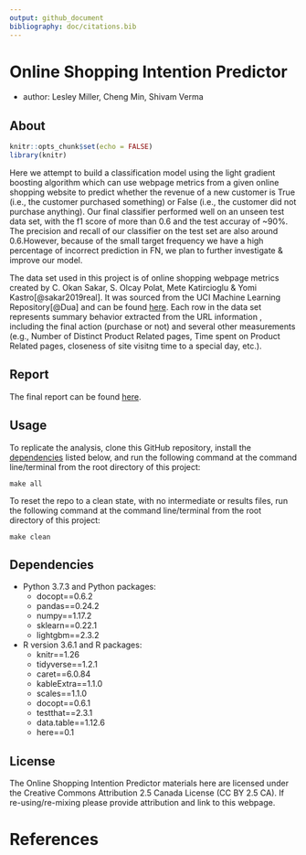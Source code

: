 ```yaml
---
output: github_document
bibliography: doc/citations.bib
---
```


# Online Shopping Intention Predictor
- author: Lesley Miller, Cheng Min, Shivam Verma

## About
```r
knitr::opts_chunk$set(echo = FALSE)
library(knitr)
```

Here we attempt to build a classification model using the light gradient boosting algorithm which can use webpage metrics from a given online shopping website to predict whether the revenue of a new customer is True (i.e., the customer purchased something) or False (i.e., the customer did not purchase anything). Our final classifier performed well on an unseen test data set, with the f1 score of more than $0.6$ and the test accuray of ~$90$%. The precision and recall of our classifier on the test set are also around $0.6$.However, because of the small target frequency we have a high percentage of incorrect prediction in FN, we plan to further investigate & improve our model.


The data set used in this project is of online shopping webpage metrics created by C. Okan Sakar, S. Olcay Polat, Mete Katircioglu & Yomi Kastro[@sakar2019real]. It was sourced from the UCI Machine Learning Repository[@Dua] and can be found [here](https://archive.ics.uci.edu/ml/datasets/Online+Shoppers+Purchasing+Intention+Dataset). Each row in the data set represents summary behavior extracted from the URL information , including the final action (purchase or not) and several other measurements (e.g., Number of Distinct Product Related pages, Time spent on Product Related pages, closeness of site visitng time to a special day, etc.). 

## Report
The final report can be found [here](https://ubc-mds.github.io/DSCI522_309/doc/milestone2_final_report.html).

## Usage

To replicate the analysis, clone this GitHub repository, install the [dependencies](#dependencies) listed below, and run the following command at the command line/terminal from the root directory of this project:

```
make all
```

To reset the repo to a clean state, with no intermediate or results files, run the following command at the command line/terminal from the root directory of this project:

```
make clean
```

## Dependencies
- Python 3.7.3 and Python packages:
  - docopt==0.6.2
  - pandas==0.24.2
  - numpy==1.17.2
  - sklearn==0.22.1
  - lightgbm==2.3.2
- R version 3.6.1 and R packages:
  - knitr==1.26
  - tidyverse==1.2.1
  - caret==6.0.84
  - kableExtra==1.1.0
  - scales==1.1.0
  - docopt==0.6.1
  - testthat==2.3.1
  - data.table==1.12.6
  - here==0.1
  
## License
The Online Shopping Intention Predictor materials here are licensed under the Creative Commons Attribution 2.5 Canada License (CC BY 2.5 CA). If re-using/re-mixing please provide attribution and link to this webpage.

# References